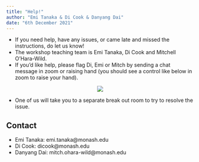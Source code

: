 ```yaml
---
title: "Help!"
author: "Emi Tanaka & Di Cook & Danyang Dai"
date: "6th December 2021"
---
```


* If you need help, have any issues, or came late and missed the instructions, do let us know!
* The workshop teaching team is Emi Tanaka, Di Cook and Mitchell O'Hara-Wild.
* If you'd like help, please flag Di, Emi or Mitch by sending a chat message in zoom or raising hand (you should see a control like below in zoom to raise your hand).

<center>
<img src="slides/images/zoom-help.png">
</center>

* One of us will take you to a separate break out room to try to resolve the issue.

## Contact

* Emi Tanaka: emi.tanaka@monash.edu  
* Di Cook: dicook@monash.edu
* Danyang Dai: mitch.ohara-wild@monash.edu
